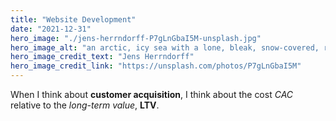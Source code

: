 ```yaml
---
title: "Website Development"
date: "2021-12-31"
hero_image: "./jens-herrndorff-P7gLnGbaI5M-unsplash.jpg"
hero_image_alt: "an arctic, icy sea with a lone, bleak, snow-covered, rocky island with birds in flight"
hero_image_credit_text: "Jens Herrndorff"
hero_image_credit_link: "https://unsplash.com/photos/P7gLnGbaI5M"
---
```


When I think about **customer acquisition**, I think about the cost *CAC*
relative to the *long-term value*, **LTV**. 

